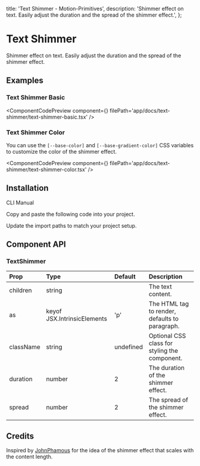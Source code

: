   title: 'Text Shimmer - Motion-Primitives',
  description:
    'Shimmer effect on text. Easily adjust the duration and the spread of the shimmer effect.',
};


# Text Shimmer

Shimmer effect on text. Easily adjust the duration and the spread of the shimmer effect.

## Examples

### Text Shimmer Basic

<ComponentCodePreview
  component={<TextShimmerBasic />}
  filePath='app/docs/text-shimmer/text-shimmer-basic.tsx'
/>

### Text Shimmer Color

You can use the `[--base-color]` and `[--base-gradient-color]` CSS variables to customize the color of the shimmer effect.

<ComponentCodePreview
  component={<TextShimmerColor />}
  filePath='app/docs/text-shimmer/text-shimmer-color.tsx'
/>

## Installation

<Tabs defaultValue="cli">

<TabsList>
  <TabsTrigger value='cli'>CLI</TabsTrigger>
  <TabsTrigger value='manual'>Manual</TabsTrigger>
</TabsList>

<TabsContent value="cli">

<InstallationCli value='text-shimmer' />

</TabsContent>

<TabsContent value="manual">

<Steps>

<Step>Copy and paste the following code into your project.</Step>

<CodeBlock filePath='components/core/text-shimmer.tsx' />

<Step>Update the import paths to match your project setup.</Step>

</Steps>

</TabsContent>

</Tabs>

## Component API

### TextShimmer

| Prop      | Type                        | Default   | Description                                    |
| :-------- | :-------------------------- | :-------- | :--------------------------------------------- |
| children  | string                      |           | The text content.                              |
| as        | keyof JSX.IntrinsicElements | 'p'       | The HTML tag to render, defaults to paragraph. |
| className | string                      | undefined | Optional CSS class for styling the component.  |
| duration  | number                      | 2         | The duration of the shimmer effect.            |
| spread    | number                      | 2         | The spread of the shimmer effect.              |

## Credits

Inspired by [JohnPhamous](https://x.com/JohnPhamous/status/1846963157027508504) for the idea of the shimmer effect that scales with the content length.
